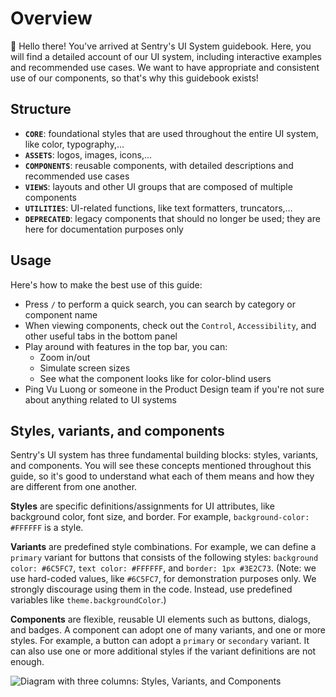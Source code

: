 
<Meta title="Core/Overview" />

# Overview 

👋 Hello there! You've arrived at Sentry's UI System guidebook. Here, you will find a detailed account of our UI system, including interactive examples and recommended use cases. We want to have appropriate and consistent use of our components, so that's why this guidebook exists!

## Structure
* **`CORE`**: foundational styles that are used throughout the entire UI system, like color, typography,…
* **`ASSETS`**: logos, images, icons,…
* **`COMPONENTS`**: reusable components, with detailed descriptions and recommended use cases
* **`VIEWS`**: layouts and other UI groups that are composed of multiple components
* **`UTILITIES`**: UI-related functions, like text formatters, truncators,…
* **`DEPRECATED`**: legacy components that should no longer be used; they are here for documentation purposes only

## Usage

Here's how to make the best use of this guide:

- Press `/` to perform a quick search, you can search by category or component name
- When viewing components, check out the `Control`, `Accessibility`, and other useful tabs in the bottom panel
- Play around with features in the top bar, you can: 
	- Zoom in/out
	- Simulate screen sizes
	- See what the component looks like for color-blind users
- Ping Vu Luong or someone in the Product Design team if you're not sure about anything related to UI systems

## Styles, variants, and components

Sentry's UI system has three fundamental building blocks: styles, variants, and components. You will see these concepts mentioned throughout this guide, so it's good to understand what each of them means and how they are different from one another.

**Styles** are specific definitions/assignments for UI attributes, like background color, font size, and border. For example, `background-color: #FFFFFF` is a style. 

**Variants** are predefined style combinations. For example, we can define a `primary` variant for buttons that consists of the following styles: `background color: #6C5FC7`, `text color: #FFFFFF`, and `border: 1px #3E2C73`. (Note: we use hard-coded values, like `#6C5FC7`, for demonstration purposes only. We strongly discourage using them in the code. Instead, use predefined variables like `theme.backgroundColor`.)

**Components** are flexible, reusable UI elements such as buttons, dialogs, and badges. A component can adopt one of many variants, and one or more styles. For example, a button can adopt a `primary` or `secondary` variant. It can also use one or more additional styles if the variant definitions are not enough.

<img src={StylesVariantsComponets} alt="Diagram with three columns: Styles, Variants, and Components" />

